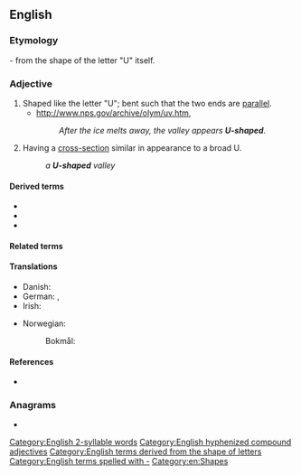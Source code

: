 ==English==

===Etymology===
{{compound|en|U|shaped}} - from the shape of the letter "U" itself.

===Adjective===
{{en-adj|head=[[U]]-[[shaped]]}}

# Shaped like the letter "U"; bent such that the two ends are [[parallel]].
#* http://www.nps.gov/archive/olym/uv.htm,
#*: ''After the ice melts away, the valley appears '''U-shaped'''.''
# Having a [[cross-section]] similar in appearance to a broad U.
#: ''a '''U-shaped''' valley''

====Derived terms====
* {{l|en|U-shaped recession}}
* {{l|en|U-shapedness}}
* {{l|en|U-shapedly}}

====Related terms====
{{Template:letter-shaped}}

====Translations====
{{trans-top|shaped like the letter U}}
* Danish: {{t|da|U-formet}}
* German: {{t+|de|u-förmig}}, {{t+|de|U-förmig}}
* Irish: {{t|ga|U-chruthach}}
{{trans-mid}}
* Norwegian:
*: Bokmål: {{t|nb|U-formet}}
{{trans-bottom}}

====References====
*{{R:Collins English Dictionary}}

===Anagrams===
* {{anagrams|en|a=adehpsu|heads up|heads-up}}

[[Category:English 2-syllable words]]
[[Category:English hyphenized compound adjectives]]
[[Category:English terms derived from the shape of letters]]
[[Category:English terms spelled with -]]
[[Category:en:Shapes]]